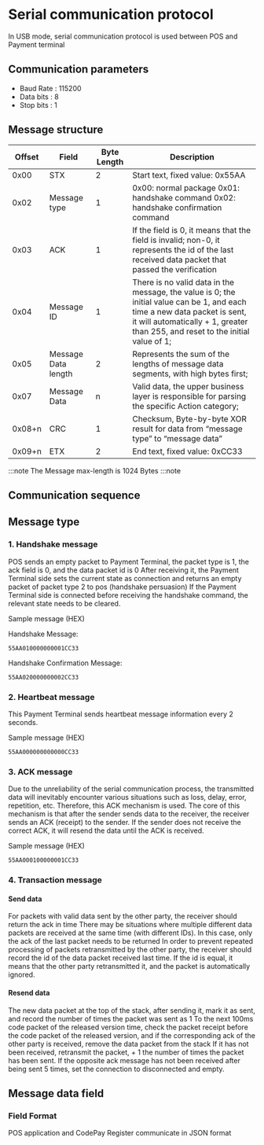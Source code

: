 
# Serial communication protocol

In USB mode, serial communication protocol is used between POS and Payment terminal

## Communication parameters

- Baud Rate : 115200
- Data bits : 8
- Stop bits : 1

## Message structure

<ImageZoom src={SerialMessageStructureImg} />

| Offset | Field               | Byte Length | Description                                                                                                                                                                                                   |
|--------|---------------------|-------------|---------------------------------------------------------------------------------------------------------------------------------------------------------------------------------------------------------------|
| 0x00   | STX                 | 2           | Start text, fixed value: 0x55AA                                                                                                                                                                               |
| 0x02   | Message type        | 1           | 0x00: normal package 0x01: handshake command 0x02: handshake confirmation command                                                                                                                             |
| 0x03   | ACK                 | 1           | If the field is 0, it means that the field is invalid; non-0, it represents the id of the last received data packet that passed the verification                                                              |
| 0x04   | Message ID          | 1           | There is no valid data in the message, the value is 0; the initial value can be 1, and each time a new data packet is sent, it will automatically + 1, greater than 255, and reset to the initial value of 1; |
| 0x05   | Message Data length | 2           | Represents the sum of the lengths of message data segments, with high bytes first;                                                                                                                            |
| 0x07   | Message Data        | n           | Valid data, the upper business layer is responsible for parsing the specific Action category;                                                                                                                 |
| 0x08+n | CRC                 | 1           | Checksum, Byte-by-byte XOR result for data from “message type” to “message data”                                                                                                                              |
| 0x09+n | ETX                 | 2           | End text, fixed value: 0xCC33                                                                                                                                                                                 |

:::note
The Message max-length is 1024 Bytes
:::note

## Communication sequence

<ImageZoom src={SerialSequenceImg} />

## Message type

### 1. Handshake message

POS sends an empty packet to Payment Terminal, the packet type is 1, the ack field is 0, and the data packet id is 0 After receiving it, the Payment Terminal side sets the current state as connection and returns an empty packet of packet type 2 to pos (handshake persuasion) If the Payment Terminal side is connected before receiving the handshake command, the relevant state needs to be cleared.

<ImageZoom src={HandshakeMessageImg} />

Sample message (HEX)

Handshake Message:
```
55AA010000000001CC33
```

Handshake Confirmation Message:
```
55AA020000000002CC33
```

### 2. Heartbeat message

This Payment Terminal sends heartbeat message information every 2 seconds.

<ImageZoom src={HeartBeatMessageImg} />

Sample message (HEX)

```
55AA000000000000CC33
```

### 3. ACK message

Due to the unreliability of the serial communication process, the transmitted data will inevitably encounter various situations such as loss, delay, error, repetition, etc. Therefore, this ACK mechanism is used. The core of this mechanism is that after the sender sends data to the receiver, the receiver sends an ACK (receipt) to the sender. If the sender does not receive the correct ACK, it will resend the data until the ACK is received.

<ImageZoom src={ACKMessageImg} />

Sample message (HEX)

```
55AA000100000001CC33
```

### 4. Transaction message

#### Send data

For packets with valid data sent by the other party, the receiver should return the ack in time There may be situations where multiple different data packets are received at the same time (with different IDs). In this case, only the ack of the last packet needs to be returned In order to prevent repeated processing of packets retransmitted by the other party, the receiver should record the id of the data packet received last time. If the id is equal, it means that the other party retransmitted it, and the packet is automatically ignored.

#### Resend data

The new data packet at the top of the stack, after sending it, mark it as sent, and record the number of times the packet was sent as 1 To the next 100ms code packet of the released version time, check the packet receipt before the code packet of the released version, and if the corresponding ack of the other party is received, remove the data packet from the stack If it has not been received, retransmit the packet, + 1 the number of times the packet has been sent. If the opposite ack message has not been received after being sent 5 times, set the connection to disconnected and empty.

<ImageZoom src={TransactionMessageImg} />

## Message data field

### Field Format

POS application and CodePay Register communicate in JSON format